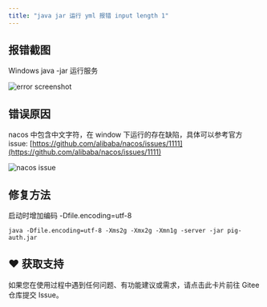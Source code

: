 ```yaml
---
title: "java jar 运行 yml 报错 input length 1"
---
```


## 报错截图

Windows java -jar 运行服务

![error screenshot](/images/1623201219521-bf6e7b3a-cee0-4337-b034-f84e11cc2089.png)

## 错误原因

nacos 中包含中文字符，在 window 下运行的存在缺陷，具体可以参考官方 issue: [https://github.com/alibaba/nacos/issues/1111](https://github.com/alibaba/nacos/issues/1111)

![nacos issue](/images/1623201262614-7c240a91-f79e-4b11-86b6-3bc1df719694.png)

## 修复方法

启动时增加编码 -Dfile.encoding=utf-8

```shell
java -Dfile.encoding=utf-8 -Xms2g -Xmx2g -Xmn1g -server -jar pig-auth.jar
```

## ♥️ 获取支持
<Card title="遇到问题？" horizontal icon="link" href="https://gitee.com/log4j/pig/issues">
  如果您在使用过程中遇到任何问题、有功能建议或需求，请点击此卡片前往 Gitee 仓库提交 Issue。
</Card>


